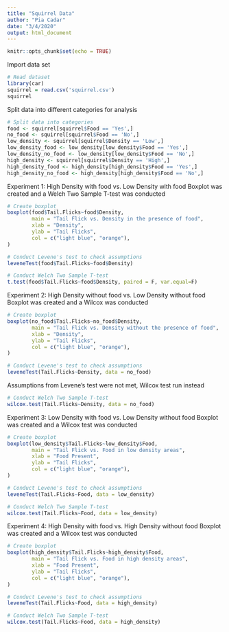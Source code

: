 ```yaml
---
title: "Squirrel Data"
author: "Pia Cadar"
date: "3/4/2020"
output: html_document
---
```


```r
knitr::opts_chunk$set(echo = TRUE)
```

Import data set
```r
# Read dataset
library(car)
squirrel = read.csv('squirrel.csv')
squirrel
```

Split data into different categories for analysis
```r
# Split data into categories
food <- squirrel[squirrel$Food == 'Yes',]
no_food <- squirrel[squirrel$Food == 'No',]
low_density <- squirrel[squirrel$Density == 'Low',]
low_density_food <- low_density[low_density$Food == 'Yes',]
low_density_no_food <- low_density[low_density$Food == 'No',]
high_density <- squirrel[squirrel$Density == 'High',]
high_density_food <- high_density[high_density$Food == 'Yes',]
high_density_no_food <- high_density[high_density$Food == 'No',]

```

Experiment 1: High Density with food vs. Low Density with food
Boxplot was created and a Welch Two Sample T-test was conducted
```r
# Create boxplot
boxplot(food$Tail.Flicks~food$Density,
        main = "Tail Flick vs. Density in the presence of food",
        xlab = "Density",
        ylab = "Tail Flicks",
        col = c("light blue", "orange"),
)
```
```r
# Conduct Levene's test to check assumptions
leveneTest(food$Tail.Flicks~food$Density)
```
```r
# Conduct Welch Two Sample T-test
t.test(food$Tail.Flicks~food$Density, paired = F, var.equal=F)
```

Experiment 2: High Density without food vs. Low Density without food
Boxplot was created and a Wilcox was conducted
```r
# Create boxplot
boxplot(no_food$Tail.Flicks~no_food$Density,
        main = "Tail Flick vs. Density without the presence of food",
        xlab = "Density",
        ylab = "Tail Flicks",
        col = c("light blue", "orange"),
)
```

```r
# Conduct Levene's test to check assumptions
leveneTest(Tail.Flicks~Density, data = no_food)
```

Assumptions from Levene's test were not met, Wilcox test run instead
```r
# Conduct Welch Two Sample T-test
wilcox.test(Tail.Flicks~Density, data = no_food)
```

Experiment 3: Low Density with food vs. Low Density without food
Boxplot was created and a Wilcox test was conducted
```r
# Create boxplot
boxplot(low_density$Tail.Flicks~low_density$Food,
        main = "Tail Flick vs. Food in low density areas",
        xlab = "Food Present",
        ylab = "Tail Flicks",
        col = c("light blue", "orange"),
)
```

```r
# Conduct Levene's test to check assumptions
leveneTest(Tail.Flicks~Food, data = low_density)
```

```r
# Conduct Welch Two Sample T-test
wilcox.test(Tail.Flicks~Food, data = low_density)
```

Experiment 4: High Density with food vs. High Density without food
Boxplot was created and a Wilcox test was conducted
```r
# Create boxplot
boxplot(high_density$Tail.Flicks~high_density$Food,
        main = "Tail Flick vs. Food in high density areas",
        xlab = "Food Present",
        ylab = "Tail Flicks",
        col = c("light blue", "orange"),
)
```

```r
# Conduct Levene's test to check assumptions
leveneTest(Tail.Flicks~Food, data = high_density)
```

```r
# Conduct Welch Two Sample T-test
wilcox.test(Tail.Flicks~Food, data = high_density)
```
